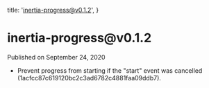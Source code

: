 
  title: 'inertia-progress@v0.1.2',
}

<h1>inertia-progress@v0.1.2</h1>

<div className="-mt-8 mb-12 text-base font-medium text-gray-600">Published on September 24, 2020</div>

- Prevent progress from starting if the "start" event was cancelled (1acfcc87c619120bc2c3ad6782c4881faa09ddb7).
